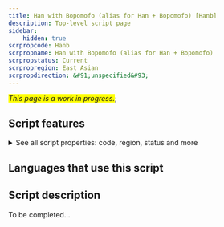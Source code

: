 ```yaml
---
title: Han with Bopomofo (alias for Han + Bopomofo) [Hanb]
description: Top-level script page
sidebar:
    hidden: true
scrpropcode: Hanb
scrpropname: Han with Bopomofo (alias for Han + Bopomofo)
scrpropstatus: Current
scrpropregion: East Asian
scrpropdirection: &#91;unspecified&#93;
---
```


<span style='background-color:yellow'>_This page is a work in progress._</span>;


## Script features

<details>
<summary> See all script properties: code, region, status and more</summary>
<ScriptInfo />
</details>

## Languages that use this script

<WsList script='Hanb' wsMax='5' />

## Script description

To be completed...

